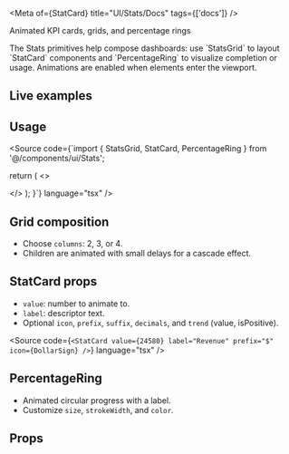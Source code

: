 
<Meta of={StatCard} title="UI/Stats/Docs" tags={['docs']} />

<Title>Stats</Title>

<Subtitle>Animated KPI cards, grids, and percentage rings</Subtitle>

<Description>
The Stats primitives help compose dashboards: use `StatsGrid` to layout `StatCard` components and `PercentageRing` to visualize completion or usage. Animations are enabled when elements enter the viewport.
</Description>

## Live examples

<Canvas of={StatsStories.CardsInGrid} />
<Source of={StatsStories.CardsInGrid} />
<Canvas of={StatsStories.ProgressRing} />
<Source of={StatsStories.ProgressRing} />

## Usage

<Source
  code={`import { StatsGrid, StatCard, PercentageRing } from '@/components/ui/Stats';

  return (
    <>
      <StatsGrid columns={4}>
        <StatCard value={12847} label="Active Users" icon={Users} />
        <StatCard value={99.97} label="Uptime" suffix="%" icon={Activity} />
      </StatsGrid>
      <div className="mt-6 flex gap-6">
        <PercentageRing percentage={72} label="Coverage" />
        <PercentageRing percentage={45} label="CPU" color="#f59e0b" />
      </div>
    </>
  );
}`}
  language="tsx"
/>

## Grid composition
- Choose `columns`: 2, 3, or 4.
- Children are animated with small delays for a cascade effect.

## StatCard props
- `value`: number to animate to.
- `label`: descriptor text.
- Optional `icon`, `prefix`, `suffix`, `decimals`, and `trend` (value, isPositive).

<Source
  code={`<StatCard value={24580} label="Revenue" prefix="$" icon={DollarSign} />`}
  language="tsx"
/>

## PercentageRing
- Animated circular progress with a label.
- Customize `size`, `strokeWidth`, and `color`.

## Props
<ArgsTable of={StatCard} />

